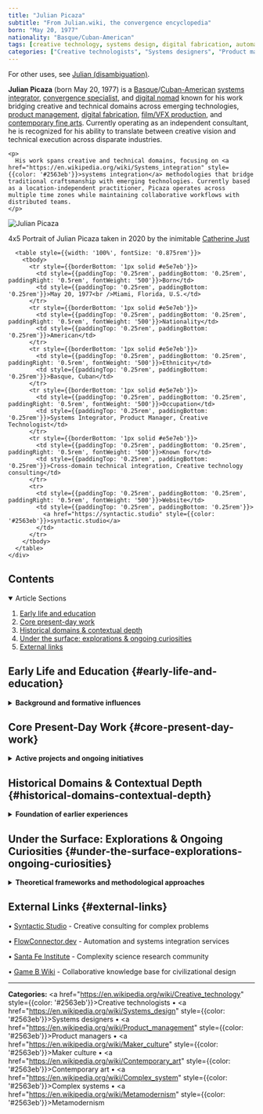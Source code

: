 ```yaml
---
title: "Julian Picaza"
subtitle: "From Julian.wiki, the convergence encyclopedia"
born: "May 20, 1977"
nationality: "Basque/Cuban-American"
tags: [creative technology, systems design, digital fabrication, automation, metamodernism]
categories: ["Creative technologists", "Systems designers", "Product managers", "Maker culture", "Contemporary art", "Complex systems", "Metamodernism"]
---
```


<p style={{fontStyle: 'italic', color: '#6b7280', marginBottom: '1.5rem'}}>
  For other uses, see <a href="https://en.wikipedia.org/wiki/Julian_(disambiguation)" style={{color: '#2563eb'}}>Julian (disambiguation)</a>.
</p>

<div style={{display: 'flex', flexDirection: 'column', gap: '1.5rem', marginBottom: '1.5rem'}}>
  <div style={{flex: 1}}>
    <p>
      <strong>Julian Picaza</strong> (born May 20, 1977) is a <a href="https://en.wikipedia.org/wiki/Basque_people" style={{color: '#2563eb'}}>Basque</a>/<a href="https://en.wikipedia.org/wiki/Cuban_Americans" style={{color: '#2563eb'}}>Cuban-American</a> <a href="https://en.wikipedia.org/wiki/Systems_integration" style={{color: '#2563eb'}}>systems integrator</a>, <a href="https://en.wikipedia.org/wiki/Convergence_(disambiguation)" style={{color: '#2563eb'}}>convergence specialist</a>, and <a href="https://en.wikipedia.org/wiki/Digital_nomad" style={{color: '#2563eb'}}>digital nomad</a> known for his work bridging creative and technical domains across emerging technologies, <a href="https://en.wikipedia.org/wiki/Product_management" style={{color: '#2563eb'}}>product management</a>, <a href="https://en.wikipedia.org/wiki/Digital_fabrication" style={{color: '#2563eb'}}>digital fabrication</a>, <a href="https://en.wikipedia.org/wiki/Visual_effects" style={{color: '#2563eb'}}>film/VFX production</a>, and <a href="https://en.wikipedia.org/wiki/Contemporary_art" style={{color: '#2563eb'}}>contemporary fine arts</a>. Currently operating as an independent consultant, he is recognized for his ability to translate between creative vision and technical execution across disparate industries.
    </p>
    
    <p>
      His work spans creative and technical domains, focusing on <a href="https://en.wikipedia.org/wiki/Systems_integration" style={{color: '#2563eb'}}>systems integration</a> methodologies that bridge traditional craftsmanship with emerging technologies. Currently based as a location-independent practitioner, Picaza operates across multiple time zones while maintaining collaborative workflows with distributed teams.
    </p>
  </div>
  
  <div style={{width: '100%', maxWidth: '320px', marginLeft: 'auto'}}>
    <div style={{backgroundColor: '#f9fafb', border: '1px solid #e5e7eb', borderRadius: '0.5rem', padding: '1rem'}}>
      <div style={{textAlign: 'center', marginBottom: '1rem'}}>
        <img 
          src="/lovable-uploads/86f0b0ce-1720-43fd-a784-ff699a4e7519.png" 
          alt="Julian Picaza"
          style={{width: '100%', height: '192px', objectFit: 'cover', objectPosition: 'center', borderRadius: '0.25rem', border: '1px solid #e5e7eb', marginBottom: '0.5rem'}}
        />
        <p style={{fontSize: '0.875rem', color: '#6b7280'}}>4x5 Portrait of Julian Picaza taken in 2020 by the inimitable <a href="https://www.catherinejust.com/" target="_blank" rel="noopener noreferrer" style={{color: '#2563eb'}}>Catherine Just</a></p>
      </div>
      
      <table style={{width: '100%', fontSize: '0.875rem'}}>
        <tbody>
          <tr style={{borderBottom: '1px solid #e5e7eb'}}>
            <td style={{paddingTop: '0.25rem', paddingBottom: '0.25rem', paddingRight: '0.5rem', fontWeight: '500'}}>Born</td>
            <td style={{paddingTop: '0.25rem', paddingBottom: '0.25rem'}}>May 20, 1977<br />Miami, Florida, U.S.</td>
          </tr>
          <tr style={{borderBottom: '1px solid #e5e7eb'}}>
            <td style={{paddingTop: '0.25rem', paddingBottom: '0.25rem', paddingRight: '0.5rem', fontWeight: '500'}}>Nationality</td>
            <td style={{paddingTop: '0.25rem', paddingBottom: '0.25rem'}}>American</td>
          </tr>
          <tr style={{borderBottom: '1px solid #e5e7eb'}}>
            <td style={{paddingTop: '0.25rem', paddingBottom: '0.25rem', paddingRight: '0.5rem', fontWeight: '500'}}>Ethnicity</td>
            <td style={{paddingTop: '0.25rem', paddingBottom: '0.25rem'}}>Basque, Cuban</td>
          </tr>
          <tr style={{borderBottom: '1px solid #e5e7eb'}}>
            <td style={{paddingTop: '0.25rem', paddingBottom: '0.25rem', paddingRight: '0.5rem', fontWeight: '500'}}>Occupation</td>
            <td style={{paddingTop: '0.25rem', paddingBottom: '0.25rem'}}>Systems Integrator, Product Manager, Creative Technologist</td>
          </tr>
          <tr style={{borderBottom: '1px solid #e5e7eb'}}>
            <td style={{paddingTop: '0.25rem', paddingBottom: '0.25rem', paddingRight: '0.5rem', fontWeight: '500'}}>Known for</td>
            <td style={{paddingTop: '0.25rem', paddingBottom: '0.25rem'}}>Cross-domain technical integration, Creative technology consulting</td>
          </tr>
          <tr>
            <td style={{paddingTop: '0.25rem', paddingBottom: '0.25rem', paddingRight: '0.5rem', fontWeight: '500'}}>Website</td>
            <td style={{paddingTop: '0.25rem', paddingBottom: '0.25rem'}}>
              <a href="https://syntactic.studio" style={{color: '#2563eb'}}>syntactic.studio</a>
            </td>
          </tr>
        </tbody>
      </table>
    </div>
  </div>
</div>

## Contents

<div style={{backgroundColor: '#f9fafb', border: '1px solid #e5e7eb', borderRadius: '0.5rem', padding: '1rem', marginBottom: '1.5rem'}}>
  <details open>
    <summary style={{fontWeight: 'bold', cursor: 'pointer', color: '#2563eb'}}>
      Article Sections
    </summary>
    <ol style={{listStyleType: 'decimal', listStylePosition: 'inside', marginLeft: '1rem', marginTop: '0.5rem', fontSize: '0.875rem', lineHeight: '1.5'}}>
      <li><a href="#early-life-and-education" style={{color: '#2563eb'}}>Early life and education</a></li>
      <li><a href="#core-present-day-work" style={{color: '#2563eb'}}>Core present-day work</a></li>
      <li><a href="#historical-domains-contextual-depth" style={{color: '#2563eb'}}>Historical domains & contextual depth</a></li>
      <li><a href="#under-the-surface-explorations-ongoing-curiosities" style={{color: '#2563eb'}}>Under the surface: explorations & ongoing curiosities</a></li>
      <li><a href="#external-links" style={{color: '#2563eb'}}>External links</a></li>
    </ol>
  </details>
</div>

## Early Life and Education {#early-life-and-education}

<details>
<summary><strong>Background and formative influences</strong></summary>

Julian was born in Miami, Florida, and raised in a multicultural household where the furniture of everyday life—language, symbol, sound—rarely stayed in one place. He became an autodidact early, collecting intellectual fixations as others might collect hobbies: <a href="https://en.wikipedia.org/wiki/Systems_theory" style={{color: '#2563eb'}}>systems theory</a>, <a href="https://en.wikipedia.org/wiki/Taoism" style={{color: '#2563eb'}}>Taoist paradox</a>, metaphoric grammar, and mid-century science fiction all made their way into the mix.

He studied <a href="https://en.wikipedia.org/wiki/Contemporary_art" style={{color: '#2563eb'}}>contemporary fine arts</a>, <a href="https://en.wikipedia.org/wiki/Filmmaking" style={{color: '#2563eb'}}>film production</a>, and later <a href="https://en.wikipedia.org/wiki/Industrial_design" style={{color: '#2563eb'}}>industrial design</a> and <a href="https://en.wikipedia.org/wiki/Digital_fabrication" style={{color: '#2563eb'}}>digital fabrication</a>, building a deeply interdisciplinary foundation. By the time he entered the world of product design formally, he was already a <a href="https://en.wikipedia.org/wiki/Visual_effects_supervisor" style={{color: '#2563eb'}}>VFX supervisor</a> and active member of two LA-based <a href="https://en.wikipedia.org/wiki/Makerspace" style={{color: '#2563eb'}}>makerspaces</a>.

Still, his real education came through working—running fabrication shops, coordinating VFX pipelines, managing projects in rapidly shifting teams. He describes his learning style as **"Muck About and Find Out."**

</details>

## Core Present-Day Work {#core-present-day-work}

<details>
<summary><strong>Active projects and ongoing initiatives</strong></summary>

**Creative Technology Consulting**  
Julian helps individuals and organizations prototype the future they're trying to describe. His work ranges from <a href="https://en.wikipedia.org/wiki/Low-code_development_platform" style={{color: '#2563eb'}}>low-code infrastructure</a> for tiny teams to high-level product diagnostics for cultural startups.

**Systems Design & Integration**  
Whether designing service architectures, managing data flows, or untangling team silos, Julian is drawn to the connective tissue between parts. His approach emphasizes <a href="https://en.wikipedia.org/wiki/Systems_thinking" style={{color: '#2563eb'}}>systems thinking</a> over isolated solutions.

**Software Product Management**  
He's led platform development projects, particularly in hardware-adjacent spaces like fabrication software, aligning team workflows with strategic deliverables. Focus areas include the intersection of technical capabilities, user needs, and business objectives.

**Automation & Workflow Design**  
An early adopter of tools like <a href="https://en.wikipedia.org/wiki/Zapier" style={{color: '#2563eb'}}>Zapier</a>, <a href="https://en.wikipedia.org/wiki/N8n" style={{color: '#2563eb'}}>n8n</a>, and LLM-integrated agents, Julian builds systems that are modular, efficient, and often surprisingly humane.

**Prototyping & Hybrid Making**  
With a background in art and fabrication, Julian enjoys blending physical and digital materials—laser-cut installations, generative interfaces, experimental tooling.

</details>

## Historical Domains & Contextual Depth {#historical-domains-contextual-depth}

<details>
<summary><strong>Foundation of earlier experiences</strong></summary>

Julian's current capabilities are built on a rich foundation of earlier experiences.

He spent years working in <a href="https://en.wikipedia.org/wiki/Visual_effects" style={{color: '#2563eb'}}>visual effects</a> and <a href="https://en.wikipedia.org/wiki/Film_industry" style={{color: '#2563eb'}}>film production</a>, both on set and in post, before founding and managing <a href="https://en.wikipedia.org/wiki/Makerspace" style={{color: '#2563eb'}}>makerspaces</a>. His work in film and VFX production focused on technical coordination and systems integration within large-scale creative projects.

These chapters grounded his design instincts in both creative rhythm and technical fluency—skills now applied to more abstract <a href="https://en.wikipedia.org/wiki/Systems_thinking" style={{color: '#2563eb'}}>systems thinking</a> and product strategy.

Key areas included workflow optimization, technical problem-solving, and the integration of emerging technologies within traditional production environments.

</details>

## Under the Surface: Explorations & Ongoing Curiosities {#under-the-surface-explorations-ongoing-curiosities}

<details>
<summary><strong>Theoretical frameworks and methodological approaches</strong></summary>

Julian maintains a quietly sprawling archive of conversations, speculative frameworks, and language tools—from GPT-assisted system maps to poetic glossaries.

His artistic practice continues behind the scenes, subtly shaping the way he frames technical work. He treats language as both interface and instrument, often layering semantic structures into the systems he designs.

Themes include <a href="https://en.wikipedia.org/wiki/Semantics" style={{color: '#2563eb'}}>semantics</a>, <a href="https://en.wikipedia.org/wiki/Knowledge_graph" style={{color: '#2563eb'}}>knowledge graph design</a>, and the evolving dialogue between <a href="https://en.wikipedia.org/wiki/Metamodernism" style={{color: '#2563eb'}}>metamodernism</a> and real-world tooling.

Key frameworks include:
- **<a href="https://en.wikipedia.org/wiki/Convergence_(disambiguation)" style={{color: '#2563eb'}}>Convergence theory</a>** - Integration of disparate domains and methodologies
- **Workflow integration** - Connecting tools, processes, and human factors
- **Distributed collaboration** - Coordination across time zones and cultural contexts
- **Adaptive systems** - Flexible approaches that respond to changing conditions

</details>

## External Links {#external-links}

<div style={{marginLeft: '1rem'}}>
  <p>• <a href="https://syntactic.studio" style={{color: '#2563eb'}}>Syntactic Studio</a> - Creative consulting for complex problems</p>
  <p>• <a href="https://flowconnector.dev" style={{color: '#2563eb'}}>FlowConnector.dev</a> - Automation and systems integration services</p>
  <p>• <a href="https://www.santafe.edu/" style={{color: '#2563eb'}}>Santa Fe Institute</a> - Complexity science research community</p>
  <p>• <a href="https://www.gameb.wiki/" style={{color: '#2563eb'}}>Game B Wiki</a> - Collaborative knowledge base for civilizational design</p>
</div>

---

**Categories:** <a href="https://en.wikipedia.org/wiki/Creative_technology" style={{color: '#2563eb'}}>Creative technologists</a> • <a href="https://en.wikipedia.org/wiki/Systems_design" style={{color: '#2563eb'}}>Systems designers</a> • <a href="https://en.wikipedia.org/wiki/Product_management" style={{color: '#2563eb'}}>Product managers</a> • <a href="https://en.wikipedia.org/wiki/Maker_culture" style={{color: '#2563eb'}}>Maker culture</a> • <a href="https://en.wikipedia.org/wiki/Contemporary_art" style={{color: '#2563eb'}}>Contemporary art</a> • <a href="https://en.wikipedia.org/wiki/Complex_system" style={{color: '#2563eb'}}>Complex systems</a> • <a href="https://en.wikipedia.org/wiki/Metamodernism" style={{color: '#2563eb'}}>Metamodernism</a>